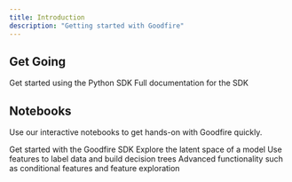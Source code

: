 ```yaml
---
title: Introduction
description: "Getting started with Goodfire"
---
```


## Get Going

<CardGroup cols={2}>
  <Card title="Python Quickstart" icon="pen-to-square" href="/quickstart">
    Get started using the Python SDK
  </Card>
  <Card
    title="SDK Reference"
    icon="magnifying-glass"
    href="/sdk-reference/example"
  >
    Full documentation for the SDK
  </Card>
</CardGroup>

## Notebooks

Use our interactive notebooks to get hands-on with Goodfire quickly.

<CardGroup cols={2}>
  <Card
    title="Quickstart"
    icon="notebook"
    href="https://colab.research.google.com/drive/1xH4QVfPznqJ2pS90e4oEV1s8uzPPSRY9"
  >
    Get started with the Goodfire SDK
  </Card>
  <Card
    title="Latent Explorer"
    icon="notebook"
    href="https://colab.research.google.com/drive/156SBuLH2IAGHLSTgto-jA22PRI4XL6F5"
  >
    Explore the latent space of a model
  </Card>
  <Card
    title="Decision Trees"
    icon="notebook"
    href="https://colab.research.google.com/drive/1HMQfco7cRT-ffAkcabvJusNJ0tVD4at8"
  >
    Use features to label data and build decision trees
  </Card>
  <Card
    title="Advanced"
    icon="notebook"
    href="https://colab.research.google.com/drive/1Xqh2snDg1MfFfHjWGPKsPHmT-h7K30uV"
  >
    Advanced functionality such as conditional features and feature exploration
  </Card>
</CardGroup>
